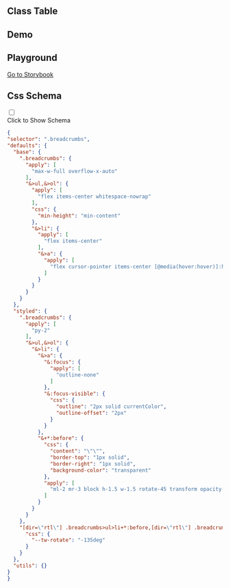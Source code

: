 
## Class Table

<CssTable name="breadcrumbs" />

## Demo

<Demo></Demo>

## Playground

[Go to Storybook](https://story.ui.icebreaker.top/?path=/docs/navigation-breadcrumbs--docs)

## Css Schema
<div className="collapse">
<input type="checkbox" /> 
<div class="collapse-title px-0">
<span class="btn">Click to Show Schema</span>
</div>
<div class="collapse-content"> 

```json
{
"selector": ".breadcrumbs",
"defaults": {
  "base": {
    ".breadcrumbs": {
      "apply": [
        "max-w-full overflow-x-auto"
      ],
      "&>ul,&>ol": {
        "apply": [
          "flex items-center whitespace-nowrap"
        ],
        "css": {
          "min-height": "min-content"
        },
        "&>li": {
          "apply": [
            "flex items-center"
          ],
          "&>a": {
            "apply": [
              "flex cursor-pointer items-center [@media(hover:hover)]:hover:underline"
            ]
          }
        }
      }
    }
  },
  "styled": {
    ".breadcrumbs": {
      "apply": [
        "py-2"
      ],
      "&>ul,&>ol": {
        "&>li": {
          "&>a": {
            "&:focus": {
              "apply": [
                "outline-none"
              ]
            },
            "&:focus-visible": {
              "css": {
                "outline": "2px solid currentColor",
                "outline-offset": "2px"
              }
            }
          },
          "&+*:before": {
            "css": {
              "content": "\"\"",
              "border-top": "1px solid",
              "border-right": "1px solid",
              "background-color": "transparent"
            },
            "apply": [
              "ml-2 mr-3 block h-1.5 w-1.5 rotate-45 transform opacity-40"
            ]
          }
        }
      }
    },
    "[dir=\"rtl\"] .breadcrumbs>ul>li+*:before,[dir=\"rtl\"] .breadcrumbs>ol>li+*:before": {
      "css": {
        "--tw-rotate": "-135deg"
      }
    }
  },
  "utils": {}
}
}
```

</div>
</div>